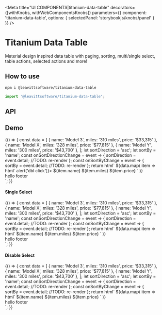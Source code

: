 
<Meta
  title="UI COMPONENTS|titanium-data-table"
  decorators={[withKnobs, withWebComponentsKnobs]}
  parameters={{ component: 'titanium-data-table', options: { selectedPanel: 'storybookjs/knobs/panel' } }}
/>

# Titanium Data Table

Material design inspired data table with paging, sorting, multi/single select, table actions, selected actions and more!

## How to use

```bash
npm i @leavittsoftware/titanium-data-table
```

```js
import '@leavittsoftware/titanium-data-table';
```

## API

<Props of="titanium-data-table" />

## Demo

<Preview withToolbar>
  <Story name="Docs">
    {() => {
      const data = [
        { name: 'Model 3', miles: '310 miles', price: '$33,315' },
        { name: 'Model X', miles: '328 miles', price: '$77,815' },
        { name: 'Model Y', miles: '300 miles', price: '$43,700' },
      ];
      let sortDirection = 'asc';
      let sortBy = 'name';
      const onSortDirectionChange = event => {
        sortDirection = event.detail;
        //TODO: re-render
      };
      const onSortByChange = event => {
        sortBy = event.detail;
        //TODO: re-render
      };
      return html`
        <titanium-data-table .items=${data} count="3" largePages header="Telsa motors">
          <titanium-search-input slot="search-button"></titanium-search-input>
          <titanium-svg-button slot="table-actions" path="M19 13h-6v6h-2v-6H5v-2h6V5h2v6h6v2z"></titanium-svg-button>
          <titanium-svg-button
            slot="table-actions"
            path="M17.65,6.35C16.2,4.9 14.21,4 12,4A8,8 0 0,0 4,12A8,8 0 0,0 12,20C15.73,20 18.84,17.45 19.73,14H17.65C16.83,16.33 14.61,18 12,18A6,6 0 0,1 6,12A6,6 0 0,1 12,6C13.66,6 15.14,6.69 16.22,7.78L13,11H20V4L17.65,6.35Z"
          >
          </titanium-svg-button>
          <titanium-svg-button slot="filter-button" path="M10 18h4v-2h-4v2zM3 6v2h18V6H3zm3 7h12v-2H6v2z"></titanium-svg-button>
          <titanium-chip label="Sedan" closeable slot="filters"></titanium-chip>
          <titanium-chip label="SUV" closeable slot="filters"></titanium-chip>
          <titanium-data-table-header
            title="Model"
            @sort-by-changed=${onSortByChange}
            .sortBy=${sortBy}
            .sortDirection=${sortDirection}
            @sort-direction-changed=${onSortDirectionChange}
            large
            column-name="name"
            slot="table-headers"
          ></titanium-data-table-header>
          <titanium-data-table-header
            title="Range"
            @sort-by-changed=${onSortByChange}
            .sortBy=${sortBy}
            .sortDirection=${sortDirection}
            @sort-direction-changed=${onSortDirectionChange}
            desktop
            column-name="miles"
            slot="table-headers"
          ></titanium-data-table-header>
          <titanium-data-table-header
            title="Price"
            @sort-by-changed=${onSortByChange}
            .sortBy=${sortBy}
            .sortDirection=${sortDirection}
            @sort-direction-changed=${onSortDirectionChange}
            right
            column-name="price"
            slot="table-headers"
          ></titanium-data-table-header>
          ${data.map(
            item => html`
              <titanium-data-table-item .item=${item} slot="items"  @titanium-data-table-item-navigate=${()=> alert('dbl click')}>
                <row-item large x>${item.name}</row-item>
                <row-item desktop>${item.miles}</row-item>
                <row-item right>${item.price}</row-item>
              </titanium-data-table-item>
            `
          )}
          <div slot="footer">hello footer</div>
        </titanium-data-table>
      `;
    }}
  </Story>
</Preview>

#### Single Select

<Preview>
  <Story name="Single Select">
    {() => {
      const data = [
        { name: 'Model 3', miles: '310 miles', price: '$33,315' },
        { name: 'Model X', miles: '328 miles', price: '$77,815' },
        { name: 'Model Y', miles: '300 miles', price: '$43,700' },
      ];
      let sortDirection = 'asc';
      let sortBy = 'name';
      const onSortDirectionChange = event => {
        sortDirection = event.detail;
        //TODO: re-render
      };
      const onSortByChange = event => {
        sortBy = event.detail;
        //TODO: re-render
      };
      return html`
        <titanium-data-table single-select .items=${data} count="3" largePages header="Telsa motors">
          <titanium-search-input slot="search-button"></titanium-search-input>
          <titanium-svg-button slot="table-actions" path="M19 13h-6v6h-2v-6H5v-2h6V5h2v6h6v2z"></titanium-svg-button>
          <titanium-svg-button
            slot="table-actions"
            path="M17.65,6.35C16.2,4.9 14.21,4 12,4A8,8 0 0,0 4,12A8,8 0 0,0 12,20C15.73,20 18.84,17.45 19.73,14H17.65C16.83,16.33 14.61,18 12,18A6,6 0 0,1 6,12A6,6 0 0,1 12,6C13.66,6 15.14,6.69 16.22,7.78L13,11H20V4L17.65,6.35Z"
          >
          </titanium-svg-button>
          <titanium-svg-button slot="filter-button" path="M10 18h4v-2h-4v2zM3 6v2h18V6H3zm3 7h12v-2H6v2z"></titanium-svg-button>
          <titanium-chip label="Sedan" closeable slot="filters"></titanium-chip>
          <titanium-chip label="SUV" closeable slot="filters"></titanium-chip>
          <titanium-data-table-header
            title="Model"
            @sort-by-changed=${onSortByChange}
            .sortBy=${sortBy}
            .sortDirection=${sortDirection}
            @sort-direction-changed=${onSortDirectionChange}
            large
            column-name="name"
            slot="table-headers"
          ></titanium-data-table-header>
          <titanium-data-table-header
            title="Range"
            @sort-by-changed=${onSortByChange}
            .sortBy=${sortBy}
            .sortDirection=${sortDirection}
            @sort-direction-changed=${onSortDirectionChange}
            desktop
            column-name="miles"
            slot="table-headers"
          ></titanium-data-table-header>
          <titanium-data-table-header
            title="Price"
            @sort-by-changed=${onSortByChange}
            .sortBy=${sortBy}
            .sortDirection=${sortDirection}
            @sort-direction-changed=${onSortDirectionChange}
            right
            column-name="price"
            slot="table-headers"
          ></titanium-data-table-header>
          ${data.map(
            item => html`
              <titanium-data-table-item .item=${item} slot="items">
                <row-item large x>${item.name}</row-item>
                <row-item desktop>${item.miles}</row-item>
                <row-item right>${item.price}</row-item>
              </titanium-data-table-item>
            `
          )}
          <div slot="footer">hello footer</div>
        </titanium-data-table>
      `;
    }}
  </Story>
</Preview>

#### Disable Select

<Preview>
  <Story name="Disable Select">
    {() => {
      const data = [
        { name: 'Model 3', miles: '310 miles', price: '$33,315' },
        { name: 'Model X', miles: '328 miles', price: '$77,815' },
        { name: 'Model Y', miles: '300 miles', price: '$43,700' },
      ];
      let sortDirection = 'asc';
      let sortBy = 'name';
      const onSortDirectionChange = event => {
        sortDirection = event.detail;
        //TODO: re-render
      };
      const onSortByChange = event => {
        sortBy = event.detail;
        //TODO: re-render
      };
      return html`
        <titanium-data-table disable-select .items=${data} count="3" largePages header="Telsa motors">
          <titanium-search-input slot="search-button"></titanium-search-input>
          <titanium-svg-button slot="table-actions" path="M19 13h-6v6h-2v-6H5v-2h6V5h2v6h6v2z"></titanium-svg-button>
          <titanium-svg-button
            slot="table-actions"
            path="M17.65,6.35C16.2,4.9 14.21,4 12,4A8,8 0 0,0 4,12A8,8 0 0,0 12,20C15.73,20 18.84,17.45 19.73,14H17.65C16.83,16.33 14.61,18 12,18A6,6 0 0,1 6,12A6,6 0 0,1 12,6C13.66,6 15.14,6.69 16.22,7.78L13,11H20V4L17.65,6.35Z"
          >
          </titanium-svg-button>
          <titanium-svg-button slot="filter-button" path="M10 18h4v-2h-4v2zM3 6v2h18V6H3zm3 7h12v-2H6v2z"></titanium-svg-button>
          <titanium-chip label="Sedan" closeable slot="filters"></titanium-chip>
          <titanium-chip label="SUV" closeable slot="filters"></titanium-chip>
          <titanium-data-table-header
            title="Model"
            @sort-by-changed=${onSortByChange}
            .sortBy=${sortBy}
            .sortDirection=${sortDirection}
            @sort-direction-changed=${onSortDirectionChange}
            large
            column-name="name"
            slot="table-headers"
          ></titanium-data-table-header>
          <titanium-data-table-header
            title="Range"
            @sort-by-changed=${onSortByChange}
            .sortBy=${sortBy}
            .sortDirection=${sortDirection}
            @sort-direction-changed=${onSortDirectionChange}
            desktop
            column-name="miles"
            slot="table-headers"
          ></titanium-data-table-header>
          <titanium-data-table-header
            title="Price"
            @sort-by-changed=${onSortByChange}
            .sortBy=${sortBy}
            .sortDirection=${sortDirection}
            @sort-direction-changed=${onSortDirectionChange}
            right
            column-name="price"
            slot="table-headers"
          ></titanium-data-table-header>
          ${data.map(
            item => html`
              <titanium-data-table-item disable-select .item=${item} slot="items" >
                <row-item large x>${item.name}</row-item>
                <row-item desktop>${item.miles}</row-item>
                <row-item right>${item.price}</row-item>
              </titanium-data-table-item>
            `
          )}
          <div slot="footer">hello footer</div>
        </titanium-data-table>
      `;
    }}
  </Story>
</Preview>
